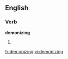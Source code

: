 
==English==

===Verb===
'''demonizing'''

# {{present participle of|[[demonize]]}}

[[fr:demonizing]]
[[vi:demonizing]]